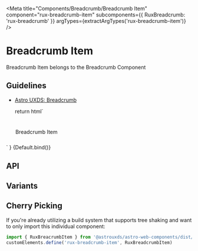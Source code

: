 
<Meta
    title="Components/Breadcrumb/Breadcrumb Item"
    component="rux-breadcrumb-item"
    subcomponents={{ RuxBreadcrumb: 'rux-breadcrumb' }}
    argTypes={extractArgTypes('rux-breadcrumb-item')}
/>

# Breadcrumb Item

Breadcrumb Item belongs to the Breadcrumb Component


## Guidelines

-   [Astro UXDS: Breadcrumb](https://www.astrouxds.com/components/breadcrumb/)

    return html`
<div style="padding: 5%;">
<rux-breadcrumb-item href="#">Breadcrumb Item</rux-breadcrumb-item>
</div>
    `
}

<Canvas>
    <Story
        name="Default"
        args={{
            href: '#',
            current: false,
        }}
    >
        {Default.bind()}
    </Story>
</Canvas>

## API

<ArgsTable of="rux-breadcrumb-item" />

## Variants





## Cherry Picking

If you're already utilizing a build system that supports tree shaking and want to only import this individual component:

```js
import { RuxBreacrumbItem } from '@astrouxds/astro-web-components/dist/components/rux-breadcrumb-item'
customElements.define('rux-breadcrumb-item', RuxBreadcrumbItem)
```
